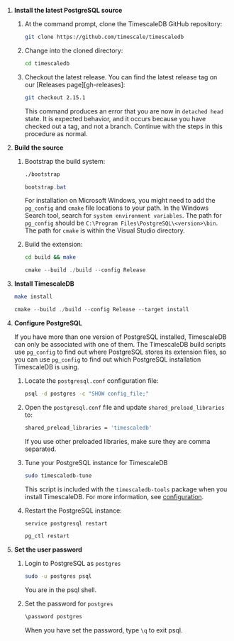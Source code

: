 <Procedure>

1. **Install the latest PostgreSQL source**

    1.  At the command prompt, clone the TimescaleDB GitHub repository:

        ```bash
        git clone https://github.com/timescale/timescaledb
        ```

    1.  Change into the cloned directory:

        ```bash
        cd timescaledb
        ```

    1.  Checkout the latest release. You can find the latest release tag on
        our [Releases page][gh-releases]:

        ```bash
        git checkout 2.15.1
        ```

        This command produces an error that you are now in `detached head` state. It
        is expected behavior, and it occurs because you have checked out a tag, and
        not a branch. Continue with the steps in this procedure as normal.

1.  **Build the source**

    1.  Bootstrap the build system:

        <Terminal>

        <tab label='Linux'>

        ```bash
        ./bootstrap
        ```

        </tab>

        <tab label="Windows">

        ```powershell
        bootstrap.bat
        ```

        </tab>

        </Terminal>

        For installation on Microsoft Windows, you might need to add the `pg_config`
        and `cmake` file locations to your path. In the Windows Search tool, search
        for `system environment variables`. The path for `pg_config` should be
        `C:\Program Files\PostgreSQL\<version>\bin`. The path for `cmake` is within
        the Visual Studio directory.

    1.  Build the extension:

        <Terminal>

        <tab label='Linux'>

        ```bash
        cd build && make
        ```

        </tab>

        <tab label="Windows">

        ```powershell
        cmake --build ./build --config Release
        ```

        </tab>

        </Terminal>

1.  **Install TimescaleDB**

    <Terminal>

    <tab label='Linux'>

    ```bash
    make install
    ```

    </tab>

    <tab label="Windows">

    ```powershell
    cmake --build ./build --config Release --target install
    ```

    </tab>

    </Terminal>

1. **Configure PostgreSQL**

    If you have more than one version of PostgreSQL installed, TimescaleDB can only
    be associated with one of them. The TimescaleDB build scripts use `pg_config` to
    find out where PostgreSQL stores its extension files, so you can use `pg_config`
    to find out which PostgreSQL installation TimescaleDB is using.

    1.  Locate the `postgresql.conf` configuration file:

        ```bash
        psql -d postgres -c "SHOW config_file;"
        ```

    1.  Open the `postgresql.conf` file and update `shared_preload_libraries` to:

        ```bash
        shared_preload_libraries = 'timescaledb'
        ```

        If you use other preloaded libraries, make sure they are comma separated.

    1.  Tune your PostgreSQL instance for TimescaleDB

        ```bash
        sudo timescaledb-tune
        ```

        This script is included with the `timescaledb-tools` package when you install TimescaleDB.
        For more information, see [configuration][config].

    1.  Restart the PostgreSQL instance:

        <Terminal>

        <tab label='Linux'>

        ```bash
        service postgresql restart
        ```

        </tab>

        <tab label="Windows">

        ```powershell
        pg_ctl restart
        ```

        </tab>

        </Terminal>

1. **Set the user password**

    1.  Login to PostgreSQL as `postgres`

        ```bash
        sudo -u postgres psql
        ```
        You are in the psql shell.

    1. Set the password for `postgres`

        ```bash
        \password postgres
        ```

        When you have set the password, type `\q` to exit psql.

</Procedure>

[config]: /self-hosted/:currentVersion:/configuration/